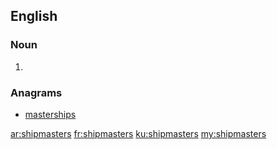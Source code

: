==English==

===Noun===
{{head|en|noun plural form}}

# {{plural of|shipmaster|lang=en}}

===Anagrams===
* [[masterships#English|masterships]]

[[ar:shipmasters]]
[[fr:shipmasters]]
[[ku:shipmasters]]
[[my:shipmasters]]